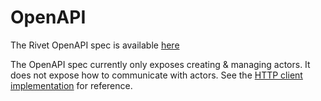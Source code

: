 # OpenAPI

The Rivet OpenAPI spec is available [here](https://github.com/rivet-dev/rivetkit/blob/main/clients/openapi/openapi.json)

<Note>The OpenAPI spec currently only exposes creating & managing actors. It does not expose how to communicate with actors. See the [HTTP client implementation](https://github.com/rivet-dev/rivetkit/blob/b5072fdac18d90a27bb6cd36e9ee73b00d36d42c/packages/rivetkit/src/client/actor-handle.ts) for reference.</Note>


